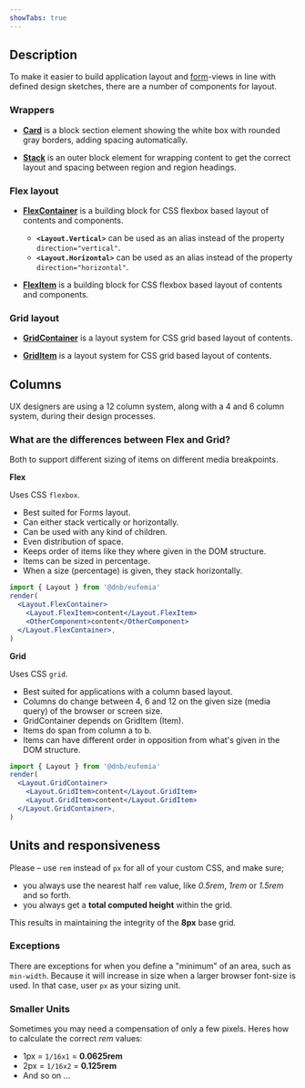 ```yaml
---
showTabs: true
---
```


## Description

To make it easier to build application layout and [form](/uilib/extensions/forms)-views in line with defined design sketches, there are a number of components for layout.

### Wrappers

- **[Card](/uilib/components/card)** is a block section element showing the white box with rounded gray borders, adding spacing automatically.

- **[Stack](/uilib/components/layout/Stack)** is an outer block element for wrapping content to get the correct layout and spacing between region and region headings.

### Flex layout

- **[FlexContainer](/uilib/components/layout/FlexContainer)** is a building block for CSS flexbox based layout of contents and components.

  - **`<Layout.Vertical>`** can be used as an alias instead of the property `direction="vertical"`.
  - **`<Layout.Horizontal>`** can be used as an alias instead of the property `direction="horizontal"`.

- **[FlexItem](/uilib/components/layout/FlexItem)** is a building block for CSS flexbox based layout of contents and components.

### Grid layout

- **[GridContainer](/uilib/components/layout/GridContainer)** is a layout system for CSS grid based layout of contents.

- **[GridItem](/uilib/components/layout/GridItem)** is a layout system for CSS grid based layout of contents.

## Columns

UX designers are using a 12 column system, along with a 4 and 6 column system, during their design processes.

### What are the differences between Flex and Grid?

Both to support different sizing of items on different media breakpoints.

**Flex**

Uses CSS `flexbox`.

- Best suited for Forms layout.
- Can either stack vertically or horizontally.
- Can be used with any kind of children.
- Even distribution of space.
- Keeps order of items like they where given in the DOM structure.
- Items can be sized in percentage.
- When a size (percentage) is given, they stack horizontally.

```jsx
import { Layout } from '@dnb/eufemia'
render(
  <Layout.FlexContainer>
    <Layout.FlexItem>content</Layout.FlexItem>
    <OtherComponent>content</OtherComponent>
  </Layout.FlexContainer>,
)
```

**Grid**

Uses CSS `grid`.

- Best suited for applications with a column based layout.
- Columns do change between 4, 6 and 12 on the given size (media query) of the browser or screen size.
- GridContainer depends on GridItem (Item).
- Items do span from column a to b.
- Items can have different order in opposition from what's given in the DOM structure.

```jsx
import { Layout } from '@dnb/eufemia'
render(
  <Layout.GridContainer>
    <Layout.GridItem>content</Layout.GridItem>
    <Layout.GridItem>content</Layout.GridItem>
  </Layout.GridContainer>,
)
```

## Units and responsiveness

Please – use `rem` instead of `px` for all of your custom CSS, and make sure;

- you always use the nearest half `rem` value, like _0.5rem_, _1rem_ or _1.5rem_ and so forth.
- you always get a **total computed height** within the grid.

This results in maintaining the integrity of the **8px** base grid.

### Exceptions

There are exceptions for when you define a "minimum" of an area, such as `min-width`. Because it will increase in size when a larger browser font-size is used. In that case, user `px` as your sizing unit.

### Smaller Units

Sometimes you may need a compensation of only a few pixels. Heres how to calculate the correct _rem_ values:

- 1px = `1/16x1` = **0.0625rem**
- 2px = `1/16x2` = **0.125rem**
- And so on ...

